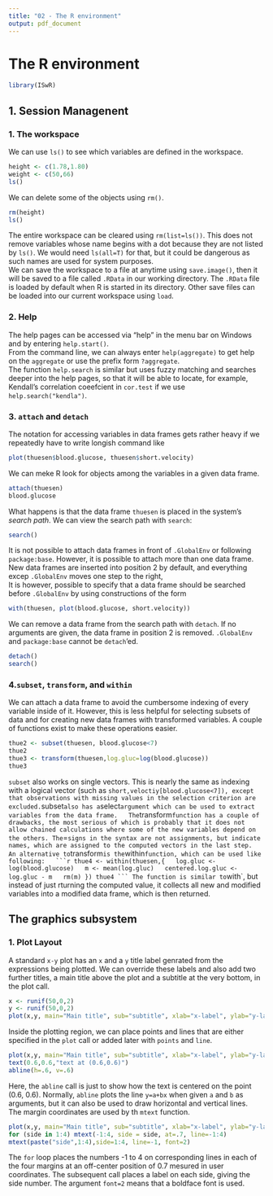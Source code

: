 ```yaml
---
title: "02 - The R environment"
output: pdf_document
---
```


# The R environment
```r
library(ISwR)
```

## 1. Session Managenent
### 1. The workspace
We can use `ls()` to see which variables are defined in the workspace.
```r
height <- c(1.78,1.80)
weight <- c(50,66)
ls()
```
We can delete some of the objects using `rm() `.
```r
rm(height)
ls()
```
The entire workspace can be cleared using `rm(list=ls())`. This does not remove variables whose name begins with a dot because they are not listed by `ls()`. We would need `ls(all=T)` for that, but it could be dangerous as such names are used for system purposes.  
We can save the workspace to a file at anytime using `save.image()`, then it will be saved to a file called `.RData` in our working directory. The `.RData` file is loaded by default when R is started in its directory. Other save files can be loaded into our current workspace using `load`.  

### 2. Help
The help pages can be accessed via "help" in the menu bar on Windows and by entering `help.start()`.  
From the command line, we can always enter `help(aggregate)` to get help on the `aggregate` or use the prefix form `?aggregate`.  
The function `help.search` is similar but uses fuzzy matching and searches deeper into the help pages, so that it will be able to locate, for example, Kendall's correlation coeefcient in `cor.test` if we use `help.search("kendla")`.  

### 3. `attach` and `detach`
The notation for accessing variables in data frames gets rather heavy if we repeatedly have to write longish command like
```r
plot(thuesen$blood.glucose, thuesen$short.velocity)
```
We can meke R look for objects among the variables in a given data frame.
```r
attach(thuesen)
blood.glucose
```
What happens is that the data frame `thuesen` is placed in the system's *search path*. We can view the search path with `search`:
```r
search()
```
It is not possible to attach data frames in front of `.GlobalEnv` or following `package:base`. However, it is possible to attach more than one data frame. New data frames are inserted into position 2 by default, and everything excep `.GlobalEnv` moves one step to the right,  
It is however, possible to specify that a data frame should be searched before `.GlobalEnv` by using constructions of the form
```r
with(thuesen, plot(blood.glucose, short.velocity))
```
We can remove a data frame from the search path with `detach`. If no arguments are given, the data frame in position 2 is removed. `.GlobalEnv` and `package:base` cannot be `detach`'ed.
```r
detach()
search()
```

### 4.`subset`, `transform`, and `within`
We can attach a data frame to avoid the cumbersome indexing of every variable inside of it. However, this is less helpful for selecting subsets of data and for creating new data frames with transformed variables. A couple of functions exist to make these operations easier.
```r
thue2 <- subset(thuesen, blood.glucose<7)
thue2
thue3 <- transform(thuesen,log.gluc=log(blood.glucose))
thue3
```
`subset` also works on single vectors. This is nearly the same as indexing with a logical vector (such as `short,veloctiy[blood.glucose<7]), except that observations with missing values in the selection criterion are excluded.  
`subset` also has a `select` argument which can be used to extract variables from the data frame.  
The `transform` function has a couple of drawbacks, the most serious of which is probably that it does not allow chained calculations where some of the new variables depend on the others. The `=` signs in the syntax are not assignments, but indicate names, which are assigned to the computed vectors in the last step.  
An alternative to `transform` is the `within` function, which can be used like following:  
```r
thue4 <- within(thuesen,{
  log.gluc <- log(blood.glucose)
  m <- mean(log.gluc)
  centered.log.gluc <- log.gluc - m
  rm(m)
})
thue4
```
The function is similar to `with`, but instead of just rturning the computed value, it collects all new and modified variables into a modified data frame, which is then returned.  

## The graphics subsystem
### 1. Plot Layout
A standard `x-y` plot has an `x` and a `y` title label genrated from the expressions being plotted. We can override these labels and also add two further titles, a main title above the plot and a subtitle at the very bottom, in the plot call.
```r
x <- runif(50,0,2)
y <- runif(50,0,2)
plot(x,y, main="Main title", sub="subtitle", xlab="x-label", ylab="y-label")
```
Inside the plotting region, we can place points and lines that are either specified in the `plot` call or added later with `points` and `line`.
```r
plot(x,y, main="Main title", sub="subtitle", xlab="x-label", ylab="y-label")
text(0.6,0.6,"text at (0.6,0.6)")
abline(h=.6, v=.6)
```
Here, the `abline` call is just to show how the text is centered on the point (0.6, 0.6). Normally, `abline` plots the line `y=a+bx` when given `a` and `b` as arguments, but it can also be used to draw horizontal and vertical lines.  
The margin coordinates are used by th `mtext` function.
```r
plot(x,y, main="Main title", sub="subtitle", xlab="x-label", ylab="y-label")
for (side in 1:4) mtext(-1:4, side = side, at=.7, line=-1:4)
mtext(paste("side",1:4),side=1:4, line=-1, font=2)
```
The `for` loop places the numbers -1 to 4 on corresponding lines in each of the four margins at an off-center position of 0.7 mesured in user coordinates. The subsequent call places a label on each side, giving the side number. The argument `font=2` means that a boldface font is used.  











